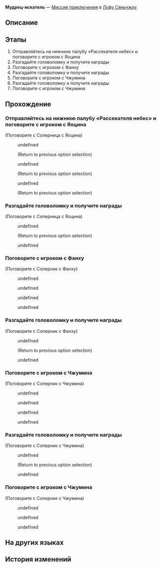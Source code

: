 {{Дополнить|Диалоги.}}
{{Миссия Инфобокс
|id              = 4015404
|Название        = 
|Изображение     = Миссия Освоения Мудрец-искатель.png
|Тип             = Миссия приключения
|События         = 
|Глава           = 
|Условия         = Завершена [[Продолжение Освоения]] ''[[Перезвон жёлтого колокола, возвращение в гнездо]]''
|Персонажи       = Первопроходец; Соперник с Фанху; Соперник с Чжумина; Соперница с Яоцина
|СтартЛокация    = [[Лофу Сяньчжоу]] — [[«Рассекатель небес»]]
|Локации         = «Рассекатель небес»
|Предыдущая      = 
|Следующая       = 
|Награды         = 
}}
'''Мудрец-искатель''' — [[Миссия приключения]] в [[Лофу Сяньчжоу]].

==Описание==
{{Описание|<!--официальное описание из Перекрёстка судеб-->}}

==Этапы==
# Отправляйтесь на нижнюю палубу «Рассекателя небес» и поговорите с игроком с Яоцина
# Разгадайте головоломку и получите награды
# Поговорите с игроком с Фанху
# Разгадайте головоломку и получите награды
# Поговорите с игроком с Чжумина
# Разгадайте головоломку и получите награды
# Поговорите с игроком с Чжумина

==Прохождение==
{{Дополнить}}

===Отправляйтесь на нижнюю палубу «Рассекателя небес» и поговорите с игроком с Яоцина===
{{Описание миссии|локация=«Рассекатель небес»|Круг любителей «Первооткрывателя», вдохновившись Церемонией боевых искусств, тоже решил устроить масштабное мероприятие на «Рассекателе небес». Стоит разузнать подробности.}}
{{Диалог Начало}}

;(Поговорите с Соперница с Яоцина)
<!--Unknown TalkSentence: 401540441-->
<!--Unknown TalkSentence: 401540442-->
:{{Диалог|Стрелка}} undefined
:<!--Unknown TalkSentence: 401540444-->
:<!--Unknown TalkSentence: 401540445-->
:<!--Unknown TalkSentence: 401540446-->
:<!--Unknown TalkSentence: 401540447-->
:<!--Unknown TalkSentence: 401540448-->
:<!--Unknown TalkSentence: 401540449-->
:<!--Unknown TalkSentence: 401540450-->
:;(Return to previous option selection)
:{{Диалог|Стрелка}} undefined
:<!--Unknown TalkSentence: 401540446-->
:<!--Unknown TalkSentence: 401540447-->
:<!--Unknown TalkSentence: 401540448-->
:<!--Unknown TalkSentence: 401540449-->
:<!--Unknown TalkSentence: 401540450-->
:;(Return to previous option selection)
:{{Диалог|Стрелка}} undefined
:<!--Unknown TalkSentence: 401540448-->
:<!--Unknown TalkSentence: 401540449-->
:<!--Unknown TalkSentence: 401540450-->
:;(Return to previous option selection)
{{Диалог Конец}}

===Разгадайте головоломку и получите награды===
{{Описание миссии|локация=«Рассекатель небес»|Разгадайте головоломку «Первооткрывателя», подготовленную игроком с Яоцина, и получите награду.}}
{{Диалог Начало}}

;(Поговорите с Соперница с Яоцина)
<!--Unknown TalkSentence: 401540541-->
:{{Диалог|Стрелка}} undefined
:;(Return to previous option selection)
:{{Диалог|Выход}} undefined
:<!--Unknown TalkSentence: 401540544-->
{{Диалог Конец}}

===Поговорите с игроком с Фанху===
{{Описание миссии|локация=«Рассекатель небес»|Круг любителей «Первооткрывателя», вдохновившись Церемонией боевых искусств, тоже решил устроить масштабное мероприятие на «Рассекателе небес». Стоит разузнать подробности.}}
{{Диалог Начало}}

;(Поговорите с Соперник с Фанху)
<!--Unknown TalkSentence: 401540641-->
:{{Диалог|Стрелка}} undefined
:{{Диалог|Стрелка}} undefined
:{{Диалог|Стрелка}} undefined
:{{Диалог|Стрелка}} undefined
{{Диалог Конец}}

===Разгадайте головоломку и получите награды===
{{Описание миссии|локация=«Рассекатель небес»|Разгадайте головоломку «Первооткрывателя», подготовленную игроком с Фанху, и получите награду.}}
{{Диалог Начало}}

;(Поговорите с Соперник с Фанху)
<!--Unknown TalkSentence: 401540741-->
:{{Диалог|Стрелка}} undefined
:;(Return to previous option selection)
:{{Диалог|Выход}} undefined
:<!--Unknown TalkSentence: 401540744-->
{{Диалог Конец}}

===Поговорите с игроком с Чжумина===
{{Описание миссии|локация=«Рассекатель небес»|Круг любителей «Первооткрывателя», вдохновившись Церемонией боевых искусств, тоже решил устроить масштабное мероприятие на «Рассекателе небес». Стоит разузнать подробности.}}
{{Диалог Начало}}

;(Поговорите с Соперник с Чжумина)
<!--Unknown TalkSentence: 401540841-->
:{{Диалог|Стрелка}} undefined
:{{Диалог|Стрелка}} undefined
:{{Диалог|Стрелка}} undefined
:{{Диалог|Стрелка}} undefined
{{Диалог Конец}}

===Разгадайте головоломку и получите награды===
{{Описание миссии|локация=«Рассекатель небес»|Разгадайте головоломку «Первооткрывателя», подготовленную игроком с Чжумина, и получите награду.}}
{{Диалог Начало}}

;(Поговорите с Соперник с Чжумина)
<!--Unknown TalkSentence: 401540948-->
:{{Диалог|Стрелка}} undefined
:;(Return to previous option selection)
:{{Диалог|Выход}} undefined
:<!--Unknown TalkSentence: 401540857-->
{{Диалог Конец}}

===Поговорите с игроком с Чжумина===
{{Описание миссии|локация=«Рассекатель небес»|Даже игрок с трёхсотлетним опытом не смог вам противостоять. Кажется, вы завоевали титул сильнейшего игрока.}}
{{Диалог Начало}}

;(Поговорите с Соперник с Чжумина)
<!--Unknown TalkSentence: 401540941-->
:{{Диалог|Стрелка}} undefined
:<!--Unknown TalkSentence: 401540943-->
:{{Диалог|Стрелка}} undefined
:<!--Unknown TalkSentence: 401540945-->
:{{Диалог|Стрелка}} undefined
<!--Unknown TalkSentence: 401540947-->
{{Диалог Конец}}

==На других языках==
{{На других языках
|en   = Seeking Savant
|zhs  = 寻圣
|zht  = 尋聖
|ja   = 尋聖
|ko   = 천재를 찾아서
|es   = Búsqueda del paradigma
|fr   = Poursuite du génie
|ru   = Мудрец-искатель
|th   = เสาะแสวงนักบุญ
|vi   = Thánh Tìm Đường
|de   = Heilige Suche
|id   = Pencarian Suhu, Bukan Cupu
|pt   = Busca Pelo Sábio
}}

==История изменений==
{{История изменений|2.7}}
